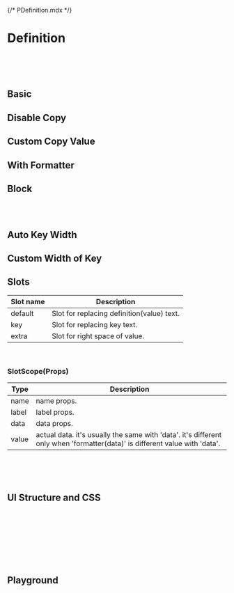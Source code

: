 {/* PDefinition.mdx */}



<Meta of={PDefinitionStories} />

# Definition

<br/>
<br/>
<br/>

## Basic
<Canvas of={PDefinitionStories.Basic} />

## Disable Copy
<Canvas of={PDefinitionStories.DisableCopy} />

## Custom Copy Value
<Canvas of={PDefinitionStories.CustomCopyValue} />

## With Formatter
<Canvas of={PDefinitionStories.WithFormatter} />

## Block
<Canvas of={PDefinitionStories.Block} />

<br/>
<br/>

## Auto Key Width
<Canvas of={PDefinitionStories.AutoKeyWidth} />

## Custom Width of Key
<Canvas of={PDefinitionStories.CustomWidthofKey} />

## Slots
| Slot name | Description |
| ---- | ----------- |
| default | Slot for replacing definition(value) text. |
| key | Slot for replacing key text. |
| extra | Slot for right space of value. |

<br/>

### SlotScope(Props)
| Type | Description |
| ---- | ----------- |
| name | name props. |
| label | label props. |
| data | data props. |
| value | actual data. it's usually the same with 'data'. it's different only when 'formatter(data)' is different value with 'data'. |

<br/>
<Canvas of={PDefinitionStories.Slots} />

<br/>
<br/>

## UI Structure and CSS

```css
.p-definition
    .key(style="width: 18rem;")
        slot(name="key")
    .value-wrapper(style="max-width: calc(100% - 18rem);")
        .value
            .p-copy-button
                slot(name="default")
        /* .extra */
```


## Playground
<Canvas of={PDefinitionStories.Playground} />
<Controls of={PDefinitionStories.Playground} />

<br/>
<br/>
